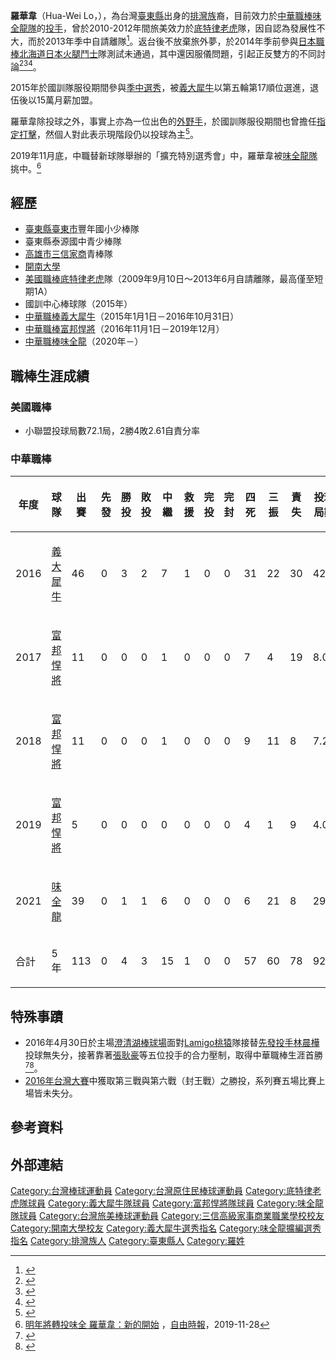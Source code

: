 {{Infobox CPBL player|
|name=羅華韋|
|image=Hua-Wei Lo pitching for the Detroit Tigers organization in 2011 (Cropped).jpg|
|width=300|
|caption=2011年在底特律老虎隊小聯盟時期|
|position=投手|
|team=味全龍|
|number=68|
|bats=左|
|throws=左|
|birthdate={{birth_date_and_age|1990|12|1|mf=y}}|
|birthplace={{TWN}}[[臺東縣|臺東縣]][[達仁鄉|達仁鄉]]|
|debutdate=3月27日
|debutyear=2016年
|debutteam=義大犀牛
|statyear=2021年球季
|stat1label=勝投—敗投
|stat1value=4－3
|stat2label=中繼－救援
|stat2value=15－1
|stat3label=三振—四壞
|stat3value=60－52
|stat4label=防禦率
|stat4value=7.63
|teams=<nowiki></nowiki>
'''MLB'''
*[[底特律老虎|底特律老虎]]（2009年－2013年）
'''CPBL'''
*[[義大犀牛|義大犀牛]]（2015年1月1日－2016年10月31日）
*[[富邦悍將|富邦悍將]]（2016年11月1日－2019年12月）
*[[味全龍|味全龍]]（2020年－）
}}

'''羅華韋'''（Hua-Wei Lo，{{bd|1990年|12月1日|||catIdx=羅}}），為台灣[[臺東縣|臺東縣]]出身的[[排灣族|排灣族]]裔，目前效力於[[中華職棒|中華職棒]][[味全龍隊|味全龍隊]]的[[投手|投手]]，曾於2010-2012年間旅美效力於[[底特律老虎|底特律老虎]]隊，因自認為發展性不大，而於2013年季中自請離隊<ref>{{Cite web |url=http://www.nownews.com/n/2013/10/01/982972 |title=東亞運／中華隊左投羅華韋還有旅外夢 |access-date=2016-09-07 |archive-date=2017-03-05 |archive-url=https://web.archive.org/web/20170305063312/http://www.nownews.com/n/2013/10/01/982972 |dead-url=no }}</ref>。返台後不放棄旅外夢，於2014年季前參與[[日本職棒|日本職棒]][[北海道日本火腿鬥士|北海道日本火腿鬥士]]隊測試未通過，其中還因服儀問題，引起正反雙方的不同討論<ref>{{Cite web |url=http://sports.ettoday.net/news/323181 |title=日職／羅華韋火腿測試不合格　儀態不佳成致命傷？ |access-date=2016-09-07 |archive-date=2020-09-27 |archive-url=https://web.archive.org/web/20200927113139/https://sports.ettoday.net/news/323181 |dead-url=no }}</ref><ref>{{Cite web |url=http://sports.ettoday.net/news/323619 |title=未過火腿測試 羅華韋經紀人澄清：絕非服儀不佳 |access-date=2016-09-07 |archive-date=2020-09-27 |archive-url=https://web.archive.org/web/20200927103655/https://sports.ettoday.net/news/323619 |dead-url=no }}</ref><ref>{{Cite web |url=http://www.sportsv.net/articles/504 |title=棒球記者的專業素養？談羅華韋赴日測試事件 |access-date=2016-09-07 |archive-date=2019-12-02 |archive-url=https://web.archive.org/web/20191202124550/https://www.sportsv.net/articles/504 |dead-url=no }}</ref>。

2015年於國訓隊服役期間參與[[中華職棒歷年選秀會#職棒二十六年（2016年）|季中選秀]]，被[[義大犀牛|義大犀牛]]以第五輪第17順位選進，退伍後以15萬月薪加盟。

羅華韋除投球之外，事實上亦為一位出色的[[外野手|外野手]]，於國訓隊服役期間也曾擔任[[指定打擊|指定打擊]]，然個人對此表示現階段仍以投球為主<ref>{{Cite web |url=http://sports.ettoday.net/news/488049 |title=運動新人王／羅華韋手傷練打擊 沒想過「二刀流」 |access-date=2016-09-07 |archive-date=2020-09-27 |archive-url=https://web.archive.org/web/20200927113344/https://sports.ettoday.net/news/488049 |dead-url=no }}</ref>。

2019年11月底，中職替新球隊舉辦的「擴充特別選秀會」中，羅華韋被[[味全龍隊|味全龍隊]]挑中。<ref>[https://sports.ltn.com.tw/news/breakingnews/2992714 明年將轉投味全 羅華韋：新的開始] {{Wayback|url=https://sports.ltn.com.tw/news/breakingnews/2992714 |date=20200813035021 }}，[[自由時報|自由時報]]，2019-11-28</ref>

==經歷==
*[[臺東縣|臺東縣]][[臺東市|臺東市]]豐年國小少棒隊
*臺東縣泰源國中青少棒隊
*[[高雄市私立三信高級家事商業職業學校|高雄市三信家商]]青棒隊
*[[開南大學|開南大學]]
*[[美國職棒|美國職棒]][[底特律老虎|底特律老虎]]隊（2009年9月10日～2013年6月自請離隊，最高僅至短期1A）
*國訓中心棒球隊（2015年）
*[[中華職棒|中華職棒]][[義大犀牛|義大犀牛]]（2015年1月1日－2016年10月31日）
*[[中華職棒|中華職棒]][[富邦悍將|富邦悍將]]（2016年11月1日－2019年12月）
*[[中華職棒|中華職棒]][[味全龍|味全龍]]（2020年－）

==職棒生涯成績==
===美國職棒===
*小聯盟投球局數72.1局，2勝4敗2.61自責分率

===中華職棒===
{| class="wikitable" width="1000px"
|- align="center"
!年度!!球隊!!出賽!!先發!!勝投!!敗投!!中繼!!救援!!完投!!完封!!四死!!三振!!責失!!投球局數!!自責分率!!被上壘率
|- align="center"
|2016||[[義大犀牛|義大犀牛]]||46||0||3||2||7||1||0||0||31||22||30||42.2||6.33||1.95
|- align=center
|2017||[[富邦悍將|富邦悍將]]||11||0||0||0||1||0||0||0||7||4||19||8.0||21.38||3.25
|- align=center
|2018||[[富邦悍將|富邦悍將]]||11||0||0||0||1||0||0||0||9||11||8||7.2||9.39||2.61
|- align="center"
|2019||[[富邦悍將|富邦悍將]]||5||0||0||0||0||0||0||0||4||1||9||4.0||20.25||3.50
|- align="center"
|2021||[[味全龍|味全龍]]||39||0||1||1||6||0||0||0||6||21||8||29||2.48||1,21
|- align=center style="background:#FF0000;color:#FFFFFF" align=middle 
|合計||5年||113||0||4||3||15||1||0||0||57||60||78||92||7.63||1.99
|}

==特殊事蹟==
*2016年4月30日於主場[[澄清湖棒球場|澄清湖棒球場]]面對[[Lamigo桃猿|Lamigo桃猿]]隊接替[[先發投手|先發投手]][[林晨樺|林晨樺]]投球無失分，接著靠著[[張耿豪|張耿豪]]等五位投手的合力壓制，取得中華職棒生涯首勝<ref>{{Cite web |url=http://www.cpbl.com.tw/games/box.html?&game_type=01&game_id=58&game_date=2016-04-30&pbyear=2016 |title=中華職棒27年聯盟編號第058場比賽計分板 |access-date=2016-09-07 |archive-date=2019-09-01 |archive-url=https://web.archive.org/web/20190901123311/http://www.cpbl.com.tw/games/box.html?&game_type=01&game_id=58&game_date=2016-04-30&pbyear=2016 |dead-url=no }}</ref><ref>{{Cite web |url=http://www.appledaily.com.tw/appledaily/article/headline/20160501/37191179/ |title=黃勝雄救援 連13場無失分 羅華韋中繼首勝 |access-date=2016-09-07 |archive-date=2017-03-05 |archive-url=https://web.archive.org/web/20170305011210/http://www.appledaily.com.tw/appledaily/article/headline/20160501/37191179/ |dead-url=no }}</ref>。
*[[2016年中華職棒總冠軍賽|2016年台灣大賽]]中獲取第三戰與第六戰（封王戰）之勝投，系列賽五場比賽上場皆未失分。

== 參考資料 ==
{{reflist}}

==外部連結==
{{台灣棒球維基館}}
{{中華職棒球員資料|id=H524|name=羅華韋}}
{{Baseball-reference|id=lo----000hua|name=羅華韋}}
{{味全龍隊球員名單}}
{{義大犀牛2016年中華職棒總冠軍}}
{{2017年第五屆亞洲冬季棒球聯盟}}
{{DEFAULTSORT:Lo Hua Wei}}
[[Category:台灣棒球運動員|Category:台灣棒球運動員]]
[[Category:台灣原住民棒球運動員|Category:台灣原住民棒球運動員]]
[[Category:底特律老虎隊球員|Category:底特律老虎隊球員]]
[[Category:義大犀牛隊球員|Category:義大犀牛隊球員]]
[[Category:富邦悍將隊球員|Category:富邦悍將隊球員]]
[[Category:味全龍隊球員|Category:味全龍隊球員]]
[[Category:台灣旅美棒球運動員|Category:台灣旅美棒球運動員]]
[[Category:三信高級家事商業職業學校校友|Category:三信高級家事商業職業學校校友]]
[[Category:開南大學校友|Category:開南大學校友]]
[[Category:義大犀牛選秀指名|Category:義大犀牛選秀指名]]
[[Category:味全龍擴編選秀指名|Category:味全龍擴編選秀指名]]
[[Category:排灣族人|Category:排灣族人]]
[[Category:臺東縣人|Category:臺東縣人]]
[[Category:羅姓|Category:羅姓]]